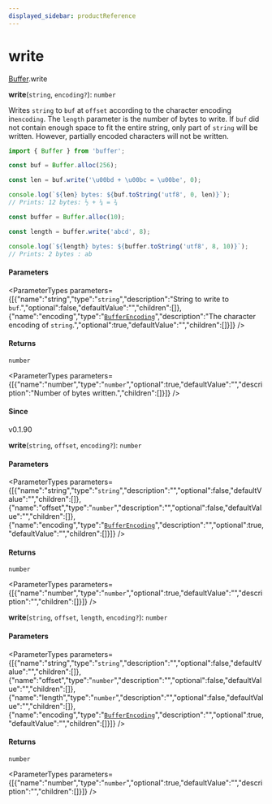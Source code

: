 ```yaml
---
displayed_sidebar: productReference
---
```



# write

[Buffer](../../interfaces/Buffer.mdx).write

**write**(`string`, `encoding?`): `number`

Writes `string` to `buf` at `offset` according to the character encoding in`encoding`. The `length` parameter is the number of bytes to write. If `buf` did
not contain enough space to fit the entire string, only part of `string` will be
written. However, partially encoded characters will not be written.

```js
import { Buffer } from 'buffer';

const buf = Buffer.alloc(256);

const len = buf.write('\u00bd + \u00bc = \u00be', 0);

console.log(`${len} bytes: ${buf.toString('utf8', 0, len)}`);
// Prints: 12 bytes: ½ + ¼ = ¾

const buffer = Buffer.alloc(10);

const length = buffer.write('abcd', 8);

console.log(`${length} bytes: ${buffer.toString('utf8', 8, 10)}`);
// Prints: 2 bytes : ab
```

#### Parameters

<ParameterTypes parameters={[{"name":"string","type":"`string`","description":"String to write to `buf`.","optional":false,"defaultValue":"","children":[]},{"name":"encoding","type":"[`BufferEncoding`](../../types/BufferEncoding.mdx)","description":"The character encoding of `string`.","optional":true,"defaultValue":"","children":[]}]} />

#### Returns

`number`

<ParameterTypes parameters={[{"name":"number","type":"`number`","optional":true,"defaultValue":"","description":"Number of bytes written.","children":[]}]} />

#### Since

v0.1.90

**write**(`string`, `offset`, `encoding?`): `number`

#### Parameters

<ParameterTypes parameters={[{"name":"string","type":"`string`","description":"","optional":false,"defaultValue":"","children":[]},{"name":"offset","type":"`number`","description":"","optional":false,"defaultValue":"","children":[]},{"name":"encoding","type":"[`BufferEncoding`](../../types/BufferEncoding.mdx)","description":"","optional":true,"defaultValue":"","children":[]}]} />

#### Returns

`number`

<ParameterTypes parameters={[{"name":"number","type":"`number`","optional":true,"defaultValue":"","description":"","children":[]}]} />

**write**(`string`, `offset`, `length`, `encoding?`): `number`

#### Parameters

<ParameterTypes parameters={[{"name":"string","type":"`string`","description":"","optional":false,"defaultValue":"","children":[]},{"name":"offset","type":"`number`","description":"","optional":false,"defaultValue":"","children":[]},{"name":"length","type":"`number`","description":"","optional":false,"defaultValue":"","children":[]},{"name":"encoding","type":"[`BufferEncoding`](../../types/BufferEncoding.mdx)","description":"","optional":true,"defaultValue":"","children":[]}]} />

#### Returns

`number`

<ParameterTypes parameters={[{"name":"number","type":"`number`","optional":true,"defaultValue":"","description":"","children":[]}]} />
